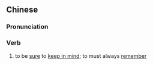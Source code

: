 ==Chinese==
{{zh-forms|s=切记}}

===Pronunciation===
{{zh-pron
|m=qièjì
|c=cit3 gei3
|mn=chhiat-kì
|cat=v
}}

===Verb===
{{zh-verb}}

# to be [[sure]] to [[keep in mind]]; to must always [[remember]]